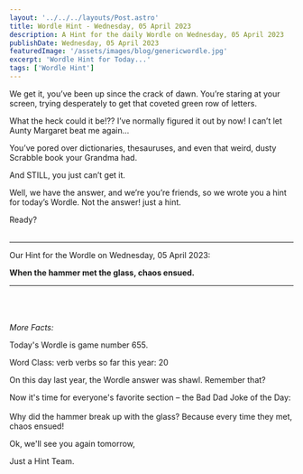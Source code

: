 ```yaml
---
layout: '../../../layouts/Post.astro'
title: Wordle Hint - Wednesday, 05 April 2023
description: A Hint for the daily Wordle on Wednesday, 05 April 2023
publishDate: Wednesday, 05 April 2023
featuredImage: '/assets/images/blog/genericwordle.jpg'
excerpt: 'Wordle Hint for Today...'
tags: ['Wordle Hint']
---
```


We get it, you’ve been up since the crack of dawn. You’re staring at your screen, trying desperately to get that coveted green row of letters. 

What the heck could it be!??
I’ve normally figured it out by now!
I can’t let Aunty Margaret beat me again… 

You’ve pored over dictionaries, thesauruses, and even that weird, dusty Scrabble book your Grandma had.

And STILL, you just can’t get it. 

Well, we have the answer, and we’re you’re friends, so we wrote you a hint for today’s Wordle.
Not the answer! just a hint. 

Ready?<br /><br />

----

Our Hint for the Wordle on Wednesday, 05 April 2023:

**When the hammer met the glass, chaos ensued.** 


----

<br /><br /><br />*More Facts:*

Today's Wordle is game number 655.

Word Class: verb verbs so far this year: 20 

On this day last year, the Wordle answer was shawl. Remember that? 

Now it's time for everyone's favorite section – the Bad Dad Joke of the Day:<br /><br />Why did the hammer break up with the glass? Because every time they met, chaos ensued! 

Ok, we'll see you again tomorrow, 

Just a Hint Team.